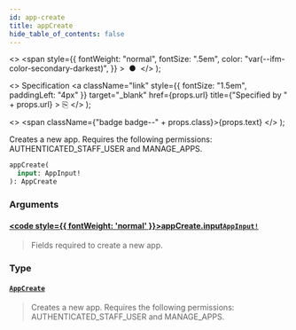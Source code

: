 ```yaml
---
id: app-create
title: appCreate
hide_table_of_contents: false
---
```


  <>
    <span
      style={{
        fontWeight: "normal",
        fontSize: ".5em",
        color: "var(--ifm-color-secondary-darkest)",
      }}
    >
      &nbsp;●&nbsp;
    </span>
  </>
);

  <>
    Specification
    <a
      className="link"
      style={{ fontSize: "1.5em", paddingLeft: "4px" }}
      target="\_blank"
      href={props.url}
      title={"Specified by " + props.url}
    >
      ⎘
    </a>
  </>
);

  <>
    <span className={"badge badge--" + props.class}>{props.text}</span>
  </>
);

Creates a new app. Requires the following permissions: AUTHENTICATED_STAFF_USER and MANAGE_APPS.

```graphql
appCreate(
  input: AppInput!
): AppCreate
```

### Arguments

#### [<code style={{ fontWeight: 'normal' }}>appCreate.<b>input</b></code>](#)<Bullet />[`AppInput!`](../../api-reference/inputs/app-input) <Badge class="secondary" text="non-null"/> <Badge class="secondary" text="input"/>

> Fields required to create a new app.

### Type

#### [`AppCreate`](../../api-reference/objects/app-create) <Badge class="secondary" text="object"/>

> Creates a new app. Requires the following permissions: AUTHENTICATED_STAFF_USER and MANAGE_APPS.
